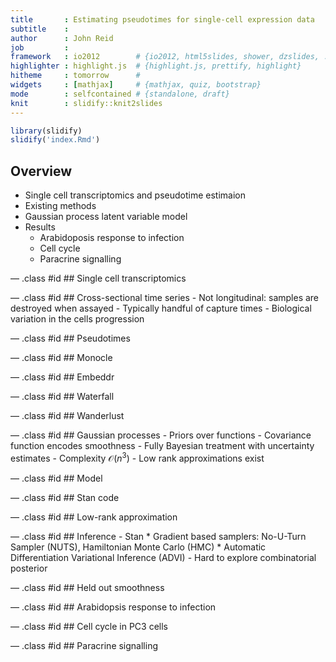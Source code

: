 ```yaml
---
title       : Estimating pseudotimes for single-cell expression data
subtitle    :
author      : John Reid
job         :
framework   : io2012        # {io2012, html5slides, shower, dzslides, ...}
highlighter : highlight.js  # {highlight.js, prettify, highlight}
hitheme     : tomorrow      #
widgets     : [mathjax]     # {mathjax, quiz, bootstrap}
mode        : selfcontained # {standalone, draft}
knit        : slidify::knit2slides
---
```


```r
library(slidify)
slidify('index.Rmd')
```

## Overview
- Single cell transcriptomics and pseudotime estimaion
- Existing methods
- Gaussian process latent variable model
- Results
  * Arabidoposis response to infection
  * Cell cycle
  * Paracrine signalling

--- .class #id
## Single cell transcriptomics

--- .class #id
## Cross-sectional time series
- Not longitudinal: samples are destroyed when assayed
- Typically handful of capture times
- Biological variation in the cells progression

--- .class #id
## Pseudotimes

--- .class #id
## Monocle

--- .class #id
## Embeddr

--- .class #id
## Waterfall

--- .class #id
## Wanderlust

--- .class #id
## Gaussian processes
- Priors over functions
- Covariance function encodes smoothness
- Fully Bayesian treatment with uncertainty estimates
- Complexity $\mathcal{O}(n^3)$
- Low rank approximations exist

--- .class #id
## Model

--- .class #id
## Stan code

--- .class #id
## Low-rank approximation

--- .class #id
## Inference
- Stan
  * Gradient based samplers: No-U-Turn Sampler (NUTS), Hamiltonian Monte Carlo (HMC)
  * Automatic Differentiation Variational Inference (ADVI)
- Hard to explore combinatorial posterior

--- .class #id
## Held out smoothness

--- .class #id
## Arabidopsis response to infection

--- .class #id
## Cell cycle in PC3 cells

--- .class #id
## Paracrine signalling
